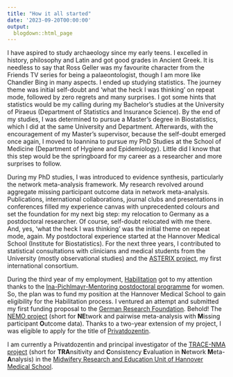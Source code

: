 ```yaml
---
title: "How it all started"
date: '2023-09-20T00:00:00'
output: 
  blogdown::html_page
---
```


I have aspired to study archaeology since my early teens. I excelled in history, philosophy and Latin and got good grades in Ancient Greek. It is needless to say that Ross Geller was my favourite character from the Friends TV series for being a palaeontologist, though I am more like Chandler Bing in many aspects. I ended up studying statistics. The journey theme was initial self-doubt and ‘what the heck I was thinking’ on repeat mode, followed by zero regrets and many surprises. I got some hints that statistics would be my calling during my Bachelor's studies at the University of Piraeus (Department of Statistics and Insurance Science). By the end of my studies, I was determined to pursue a Master's degree in Biostatistics, which I did at the same University and Department. Afterwards, with the encouragement of my Master's supervisor, because the self-doubt emerged once again, I moved to Ioannina to pursue my PhD Studies at the School of Medicine (Department of Hygiene and Epidemiology). Little did I know that this step would be the springboard for my career as a researcher and more surprises to follow. 

During my PhD studies, I was introduced to evidence synthesis, particularly the network meta-analysis framework. My research revolved around aggregate missing participant outcome data in network meta-analysis. Publications, international collaborations, journal clubs and presentations in conferences filled my experience canvas with unprecedented colours and set the foundation for my next big step: my relocation to Germany as a postdoctoral researcher. Of course, self-doubt relocated with me there. And, yes, ‘what the heck I was thinking’ was the initial theme on repeat mode, again. My postdoctoral experience started at the Hannover Medical School (Institute for Biostatistics). For the next three years, I contributed to statistical consultations with clinicians and medical students from the University (mostly observational studies) and the [ASTERIX project](http://www.asterix-fp7.eu/), my first international consortium. 

During the third year of my employment, [Habilitation](https://en.wikipedia.org/wiki/Habilitation) got to my attention thanks to the [Ina-Pichlmayr-Mentoring postdoctoral programme](https://www.mhh.de/gleichstellung/ina-pichlmayr-mentoring) for women. So, the plan was to fund my position at the Hannover Medical School to gain eligibility for the Habilitation process. I ventured an attempt and submitted my first funding proposal to the [German Research Foundation](https://www.dfg.de/en/). Behold! The [NEMO project](https://gepris.dfg.de/gepris/projekt/339420617?language=en) (short for **NE**twork and pairwise meta-analysis with **M**issing participant **O**utcome data). Thanks to a two-year extension of my project, I was eligible to apply for the title of [Privatdozentin](https://en.wikipedia.org/wiki/Privatdozent).

I am currently a Privatdozentin and principal investigator of the [TRACE-NMA project](https://gepris.dfg.de/gepris/projekt/462260733) (short for **TRA**nsitivity and **C**onsistency **E**valuation in **N**etwork **M**eta-**A**nalysis) in the [Midwifery Research and Education Unit of Hannover Medical School](https://www.mhh.de/hebammenwissenschaft). 
